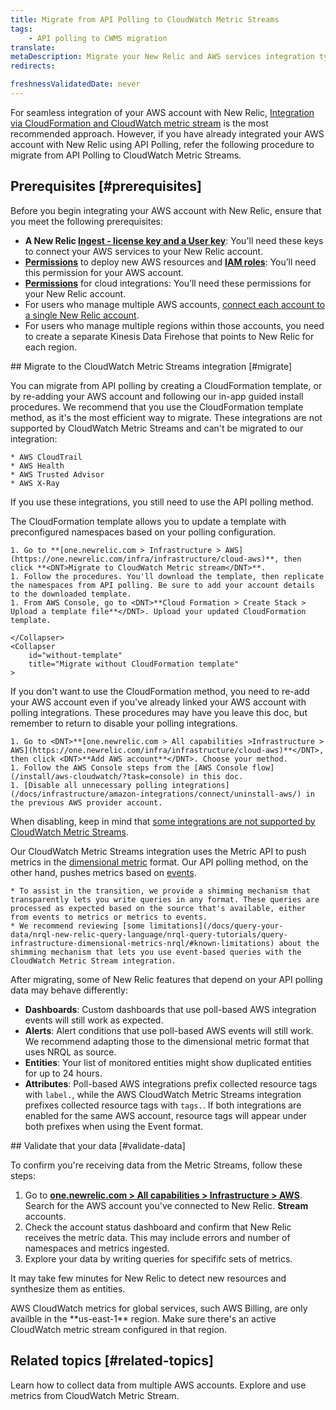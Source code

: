 ```yaml
---
title: Migrate from API Polling to CloudWatch Metric Streams
tags:
    - API polling to CWMS migration
translate:
metaDescription: Migrate your New Relic and AWS services integration type from API Polling to CloudWatch Metric Streams.
redirects:

freshnessValidatedDate: never
---
```


For seamless integration of your AWS account with New Relic, [Integration via CloudFormation and CloudWatch metric stream](/docs/infrastructure/amazon-integrations/aws-integration-for-metrics/via-cloudformation) is the most recommended approach. However, if you have already integrated your AWS account with New Relic using API Polling, refer the following procedure to migrate from API Polling to CloudWatch Metric Streams.

## Prerequisites [#prerequisites]

Before you begin integrating your AWS account with New Relic, ensure that you meet the following prerequisites:
* **A New Relic [Ingest - license key and a User key](https://one.newrelic.com/api-keys)**: You'll need these keys to connect your AWS services to your New Relic account.
* **[Permissions](https://docs.aws.amazon.com/ARG/latest/userguide/gettingstarted-prereqs-permissions.html)** to deploy new AWS resources and **[IAM roles](https://docs.aws.amazon.com/IAM/latest/UserGuide/id_roles.html)**: You’ll need this permission for your AWS account.
* **[Permissions](/docs/accounts/accounts-billing/new-relic-one-user-management/user-permissions/#infrastructure)** for cloud integrations: You’ll need these permissions for your New Relic account.
* For users who manage multiple AWS accounts, [connect each account to a single New Relic account](/docs/infrastructure/amazon-integrations/manage-aws-data/aws-multi-account).
* For users who manage multiple regions within those accounts, you need to create a separate Kinesis Data Firehose that points to New Relic for each region.

<Steps>
<Step>
## Migrate to the CloudWatch Metric Streams integration [#migrate]

You can migrate from API polling by creating a CloudFormation template, or by re-adding your AWS account and following our in-app guided install procedures. We recommend that you use the CloudFormation template method, as it's the most efficient way to migrate. These integrations are not supported by CloudWatch Metric Streams and can't be migrated to our integration:

    * AWS CloudTrail
    * AWS Health
    * AWS Trusted Advisor
    * AWS X-Ray

If you use these integrations, you still need to use the API polling method. 

<CollapserGroup>
    <Collapser
        id="with-template"
        title="Migrate with CloudFormation template (Recommended)"
    >

The CloudFormation template allows you to update a template with preconfigured namespaces based on your polling configuration. 

    1. Go to **[one.newrelic.com > Infrastructure > AWS](https://one.newrelic.com/infra/infrastructure/cloud-aws)**, then click **<DNT>Migrate to CloudWatch Metric stream</DNT>**. 
    1. Follow the procedures. You'll download the template, then replicate the namespaces from API polling. Be sure to add your account details to the downloaded template.
    1. From AWS Console, go to <DNT>**Cloud Formation > Create Stack > Upload a template file**</DNT>. Upload your updated CloudFormation template. 

    </Collapser>
    <Collapser
        id="without-template"
        title="Migrate without CloudFormation template"
    >

If you don't want to use the CloudFormation method, you need to re-add your AWS account even if you've already linked your AWS account with polling integrations. These procedures may have you leave this doc, but remember to return to disable your polling integrations. 

    1. Go to <DNT>**[one.newrelic.com > All capabilities >Infrastructure > AWS](https://one.newrelic.com/infra/infrastructure/cloud-aws)**</DNT>, then click <DNT>**Add AWS account**</DNT>. Choose your method.  
    1. Follow the AWS Console steps from the [AWS Console flow](/install/aws-cloudwatch/?task=console) in this doc. 
    1. [Disable all unnecessary polling integrations](/docs/infrastructure/amazon-integrations/connect/uninstall-aws/) in the previous AWS provider account. 

When disabling, keep in mind that [some integrations are not supported by CloudWatch Metric Streams](/docs/infrastructure/amazon-integrations/connect/connect-aws-new-relic-infrastructure-monitoring/).
    </Collapser>
</CollapserGroup>

Our CloudWatch Metric Streams integration uses the Metric API to push metrics in the [dimensional metric](/docs/data-apis/understand-data/new-relic-data-types/#dimensional-metrics) format. Our API polling method, on the other hand, pushes metrics based on [events](/docs/data-apis/understand-data/new-relic-data-types/#events-new-relic). 

    * To assist in the transition, we provide a shimming mechanism that transparently lets you write queries in any format. These queries are processed as expected based on the source that's available, either from events to metrics or metrics to events. 
    * We recommend reviewing [some limitations](/docs/query-your-data/nrql-new-relic-query-language/nrql-query-tutorials/query-infrastructure-dimensional-metrics-nrql/#known-limitations) about the shimming mechanism that lets you use event-based queries with the CloudWatch Metric Stream integration.

After migrating, some of New Relic features that depend on your API polling data may behave differently:

* <DNT>**Dashboards**</DNT>: Custom dashboards that use poll-based AWS integration events will still work as expected.
* <DNT>**Alerts**</DNT>: Alert conditions that use poll-based AWS events will still work. We recommend adapting those to the dimensional metric format that uses NRQL as source.
* <DNT>**Entities**</DNT>: Your list of monitored entities might show duplicated entities for up to 24 hours.
* <DNT>**Attributes**</DNT>: Poll-based AWS integrations prefix collected resource tags with `label.`, while the AWS CloudWatch Metric Streams integration prefixes collected resource tags with `tags.`. If both integrations are enabled for the same AWS account, resource tags will appear under both prefixes when using the Event format.
</Step>

<Step>
## Validate that your data [#validate-data]

To confirm you're receiving data from the Metric Streams, follow these steps:

1. Go to <DNT>**[one.newrelic.com > All capabilities > Infrastructure > AWS](https://one.newrelic.com/infra/infrastructure/cloud-aws)**</DNT>. Search for the AWS account you've connected to New Relic. <DNT>**Stream**</DNT> accounts.
2. Check the account status dashboard and confirm that New Relic receives the metric data. This may include errors and number of namespaces and metrics ingested.
3. Explore your data by writing queries for specififc sets of metrics.

It may take few minutes for New Relic to detect new resources and synthesize them as entities. 

<Callout variant="tip">
  AWS CloudWatch metrics for global services, such AWS Billing, are only availble in the <DNT>**us-east-1**</DNT> region. Make sure there's an active CloudWatch metric stream configured in that region.
</Callout>
</Step>

</Steps>

## Related topics [#related-topics]

<DocTiles>
  <DocTile title="Collect data from multiple AWS accounts" path="/docs/infrastructure/amazon-integrations/manage-aws-data/aws-multi-account/" >Learn how to collect data from multiple AWS accounts.</DocTile>
  <DocTile title="AWS integrations metrics" path="/docs/infrastructure/amazon-integrations/manage-aws-data/aws-integrations-metrics/" >Explore and use metrics from CloudWatch Metric Stream.</DocTile>
</DocTiles>





